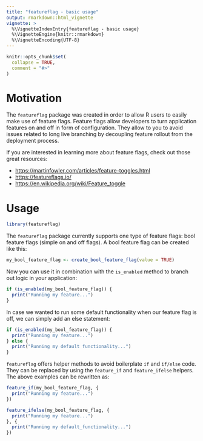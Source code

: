 ```yaml
---
title: "featureflag - basic usage"
output: rmarkdown::html_vignette
vignette: >
  %\VignetteIndexEntry{featureflag - basic usage}
  %\VignetteEngine{knitr::rmarkdown}
  %\VignetteEncoding{UTF-8}
---
```


```r
knitr::opts_chunk$set(
  collapse = TRUE,
  comment = "#>"
)
```

# Motivation

The `featureflag` package was created in order to allow R users to easily make use of feature flags. Feature flags allow developers to turn application features on and off in form of configuration. They allow to you to avoid issues related to long live branching by decoupling feature rollout from the deployment process.

If you are interested in learning more about feature flags, check out
those great resources:

  - <https://martinfowler.com/articles/feature-toggles.html>
  - <https://featureflags.io/>
  - <https://en.wikipedia.org/wiki/Feature_toggle>
  
  
# Usage

```r
library(featureflag)
```

The `featureflag` package currently supports one type of feature flags: bool feature flags (simple on and off flags). A bool feature flag can be created like this:

```r
my_bool_feature_flag <- create_bool_feature_flag(value = TRUE)
```

Now you can use it in combination with the `is_enabled` method to branch out logic in your application:

```r
if (is_enabled(my_bool_feature_flag)) {
  print("Running my feature...")  
}
```

In case we wanted to run some default functionality when our feature flag is off, we can simply add an else statement:

```r
if (is_enabled(my_bool_feature_flag)) {
  print("Running my feature...")  
} else {
  print("Running my default functionality...")
}
```

`featureflag` offers helper methods to avoid boilerplate `if` and `if/else` code. They can be replaced by using the `feature_if` and `feature_ifelse` helpers. The above examples can be rewritten as:

```r
feature_if(my_bool_feature_flag, {
  print("Running my feature...")
})
```

```r
feature_ifelse(my_bool_feature_flag, {
  print("Running my feature...")
}, {
  print("Running my default_functionality...")
})
```
